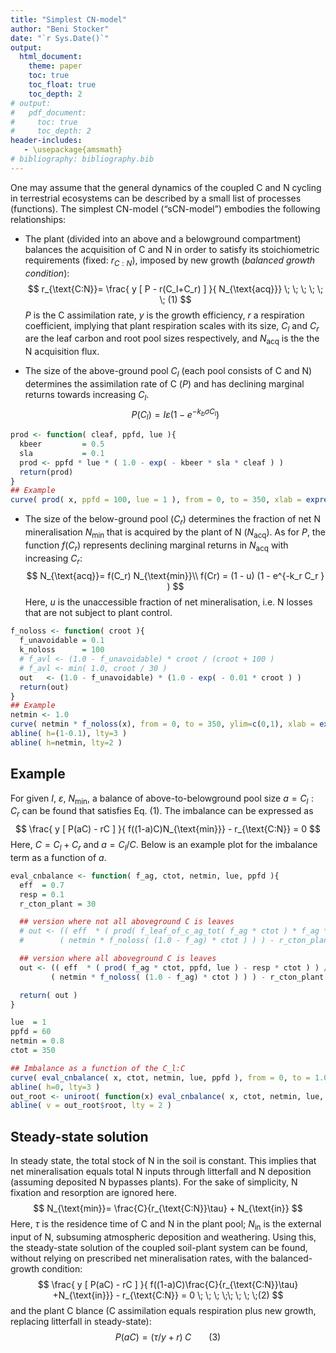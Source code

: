 ```yaml
---
title: "Simplest CN-model"
author: "Beni Stocker"
date: "`r Sys.Date()`"
output:
  html_document:
    theme: paper
    toc: true
    toc_float: true
    toc_depth: 2
# output:
#   pdf_document:
#     toc: true
#     toc_depth: 2
header-includes:
   - \usepackage{amsmath}
# bibliography: bibliography.bib
---
```


\newcommand{\rcton}{r_{\text{C:N}}}
\newcommand{\nacq}{N_{\text{acq}}}
\newcommand{\netmin}{N_{\text{min}}}
\newcommand{\nin}{N_{\text{in}}}


One may assume that the general dynamics of the coupled C and N cycling in terrestrial ecosystems can be described by a small list of processes (functions). The simplest CN-model ("sCN-model") embodies the following relationships:

- The plant (divided into an above and a belowground compartment) balances the acquisition of C and N in order to satisfy its stoichiometric requirements (fixed: $r_{C:N}$), imposed by new growth (*balanced growth condition*):
$$
\rcton = \frac{ y [ P - r(C_l+C_r) ] }{ \nacq } \; \; \; \; \; \; (1)
$$
$P$ is the C assimilation rate, $y$ is the growth efficiency, $r$ a respiration coefficient, implying that plant respiration scales with its size, $C_l$ and $C_r$ are the leaf carbon and root pool sizes respectively, and $N_{\text{acq}}$ is the the N acquisition flux. 

- The size of the above-ground pool $C_l$ (each pool consists of C and N) determines the assimilation rate of C ($P$) and has declining marginal returns towards increasing $C_l$.
$$
P(C_l) = I \varepsilon \left(1 - e^{-k_b \sigma C_{\text{l}}} \right)
$$

```r
prod <- function( cleaf, ppfd, lue ){
  kbeer         = 0.5
  sla           = 0.1
  prod <- ppfd * lue * ( 1.0 - exp( - kbeer * sla * cleaf ) )
  return(prod)
}
## Example
curve( prod( x, ppfd = 100, lue = 1 ), from = 0, to = 350, xlab = expression(italic(C[l])), ylab = expression(italic(P)) )
```


- The size of the below-ground pool ($C_r$) determines the fraction of net N mineralisation $\netmin$ that is acquired by the plant of N ($\nacq$). As for $P$, the function $f(C_r)$ represents declining marginal returns in $\nacq$ with increasing $C_r$:
$$
\nacq = f(C_r) \netmin   \\
f(Cr) = (1 - u)  (1 - e^{-k_r  C_r } ) 
$$
Here, $u$ is the unaccessible fraction of net mineralisation, i.e. N losses that are not subject to plant control.

```r
f_noloss <- function( croot ){
  f_unavoidable = 0.1
  k_noloss      = 100
  # f_avl <- (1.0 - f_unavoidable) * croot / (croot + 100 )
  # f_avl <- min( 1.0, croot / 30 )
  out   <- (1.0 - f_unavoidable) * (1.0 - exp( - 0.01 * croot ) )
  return(out)
}
## Example
netmin <- 1.0
curve( netmin * f_noloss(x), from = 0, to = 350, ylim=c(0,1), xlab = expression(italic(C[r])), ylab = expression(italic(N[acq])) )
abline( h=(1-0.1), lty=3 )
abline( h=netmin, lty=2 )
```

## Example

For given $I$, $\varepsilon$, $N_{\text{min}}$, a balance of above-to-belowground pool size $a = C_l:C_r$ can be found that satisfies Eq. (1). The imbalance can be expressed as
$$
\frac{ y [ P(aC) - rC ] }{ f((1-a)C)\netmin } - r_{\text{C:N}} = 0
$$
Here, $C=C_l+C_r$ and $a=C_l/C$. Below is an example plot for the imbalance term as a function of $a$. 

```r
eval_cnbalance <- function( f_ag, ctot, netmin, lue, ppfd ){
  eff  = 0.7
  resp = 0.1
  r_cton_plant = 30

  ## version where not all aboveground C is leaves
  # out <- (( eff  * ( prod( f_leaf_of_c_ag_tot( f_ag * ctot ) * f_ag * ctot, ppfd, lue ) - resp * ctot ) ) /
  #        ( netmin * f_noloss( (1.0 - f_ag) * ctot ) ) ) - r_cton_plant

  ## version where all aboveground C is leaves
  out <- (( eff  * ( prod( f_ag * ctot, ppfd, lue ) - resp * ctot ) ) /
         ( netmin * f_noloss( (1.0 - f_ag) * ctot ) ) ) - r_cton_plant

  return( out )
}

lue  = 1
ppfd = 60
netmin = 0.8
ctot = 350

## Imbalance as a function of the C_l:C
curve( eval_cnbalance( x, ctot, netmin, lue, ppfd ), from = 0, to = 1.0, col="red", ylim=c(-20,100), xlab=expression(italic(C[l]/C)), ylab=expression(Imbalance) )
abline( h=0, lty=3 )
out_root <- uniroot( function(x) eval_cnbalance( x, ctot, netmin, lue, ppfd ), interval=c(0,1.0) )
abline( v = out_root$root, lty = 2 )
```

## Steady-state solution

In steady state, the total stock of N in the soil is constant. This implies that net mineralisation equals total N inputs through litterfall and N deposition (assuming deposited N bypasses plants). For the sake of simplicity, N fixation and resorption are ignored here.
$$
\netmin = \frac{C}{\rcton\tau} + \nin
$$
Here, $\tau$ is the residence time of C and N in the plant pool; $\nin$ is the external input of N, subsuming atmospheric deposition and weathering. Using this, the steady-state solution of the coupled soil-plant system can be found, without relying on prescribed net mineralisation rates, with the balanced-growth condition:
$$
\frac{ y [ P(aC) - rC ] }{ f((1-a)C)\frac{C}{\rcton\tau} +\nin } - r_{\text{C:N}} = 0 \; \; \; \;\; \; \; \;(2)
$$
and the plant C blance (C assimilation equals respiration plus new growth, replacing litterfall in steady-state):
$$
P(aC) = (\tau/y + r)\;C \; \; \; \; \; \; \; \;(3)
$$

<!-- ```{r} -->
<!-- c_wood <- function( ctot ){ -->
<!--   par = 50 -->
<!--   sqrt( ctot^2 + par ) - sqrt(par) -->
<!-- } -->

<!-- c_leaf <- function( ctot ){ -->
<!--   kl = 0.3 -->
<!--   c_leaf_max = 20 -->
<!--   c_leaf_max * (1 - exp(-kl*ctot)) -->
<!-- } -->

<!-- f_leaf_of_c_ag_tot <- function( c_ag_tot ){ -->
<!--   ifelse( c_ag_tot==0, 1.0, c_leaf( c_ag_tot ) / (c_leaf( c_ag_tot ) + c_wood( c_ag_tot )) ) -->
<!-- } -->
<!-- ``` -->

<!-- ## Static CN-model for one state------------------------------- -->
<!-- lue  = 1 -->
<!-- ppfd = 100 -->
<!-- navl = 0.8 -->
<!-- ctot = 350 -->

<!-- curve( c_wood(x), from = 0, to = 50 ) -->
<!-- curve( c_leaf(x), from = 0, to = 50, add = TRUE ) -->
<!-- curve( f_leaf_of_c_ag_tot(x), from = 0, to = ctot ) -->

<!-- curve( prod( f_leaf_of_c_ag_tot( x ) * x, ppfd, lue ), from = 0, to = ctot ) -->
<!-- curve( f_noloss, from = 0, to = ctot*2 ) -->

<!-- ## Visualise imbalance curve -->
<!-- par(mfrow=c(1,1)) -->
<!-- curve( eval_cnbalance( x, ctot, navl, lue, ppfd ), from = 0, to = 1.0, col="red", ylim=c(-20,100) ) -->
<!-- abline( h=0, lty=3 ) -->
<!-- out_root <- uniroot( function(x) eval_cnbalance( x, ctot, navl, lue, ppfd ), interval=c(0,1.0) ) -->
<!-- abline( v = out_root$root, lty = 2 ) -->

<!-- ## production curve -->
<!-- curve( prod( f_leaf_of_c_ag_tot( x ) * x, ppfd, lue ), from = 0, to = ctot ) # x is total aboveground -->
<!-- points( out_root$root * ctot, prod( f_leaf_of_c_ag_tot( out_root$root * ctot ) * out_root$root * ctot, ppfd, lue ), pch=16, col="red" ) -->

<!-- ## N uptake curve -->
<!-- curve( navl * f_noloss( x ), from = 0, to = ctot ) # x is total belowground -->
<!-- points( (1.0 - out_root$root) * ctot, navl * f_noloss( (1.0 - out_root$root) * ctot ), pch=16, col="red" ) -->


<!-- ## Dynamic CN-model-------------------------------------------- -->
<!-- lue          = 1       # change this to two and the whole thing collapses. works best for 1.  -->
<!-- ppfd         = 100 -->
<!-- r_ntoc_plant = 1/30 -->
<!-- r_ntoc_soil  = 1/10 -->
<!-- eff          = 0.7 -->
<!-- resp         = 0.1 -->
<!-- tau_plant    = 10 -->
<!-- tau_soil_c   = 50 -->
<!-- tau_soil_n   = 150 -->
<!-- tau_labl     = 0.5 -->
<!-- n_input      = 1.0 -->

<!-- ## Simulation settings -->
<!-- ntsteps <- 3000 -->

<!-- ## initialise output variables -->
<!-- out_cplant_ag <- rep(NA, ntsteps) -->
<!-- out_nplant_ag <- rep(NA, ntsteps) -->
<!-- out_cplant_bg <- rep(NA, ntsteps) -->
<!-- out_nplant_bg <- rep(NA, ntsteps) -->
<!-- out_csoil     <- rep(NA, ntsteps) -->
<!-- out_nsoil     <- rep(NA, ntsteps) -->
<!-- out_clabl     <- rep(NA, ntsteps) -->
<!-- out_nlabl     <- rep(NA, ntsteps) -->

<!-- ## plant, aboveground -->
<!-- cplant_ag <- 150 -->
<!-- nplant_ag <- cplant_ag * r_ntoc_plant -->

<!-- ## plant, belowground -->
<!-- cplant_bg <- 150 -->
<!-- nplant_bg <- cplant_bg * r_ntoc_plant -->

<!-- ## soil -->
<!-- csoil <- 1000 -->
<!-- nsoil <- csoil * r_ntoc_plant * tau_soil_n/tau_soil_c -->

<!-- ## plant labile pools -->
<!-- nlabl <- 0 -->
<!-- clabl <- 0 -->

<!-- for (it in 1:ntsteps){ -->

<!--   ## Soil turnover and net mineralisation -->
<!--   csoil          <- csoil - csoil / tau_soil_c -->
<!--   nsoil_turnover <- nsoil / tau_soil_n  -->
<!--   nsoil          <- nsoil - nsoil_turnover -->
<!--   netmin         <- nsoil_turnover + n_input -->

<!--   ## actual C and N acquisition with current plant -->
<!--   clabl <- prod( f_leaf_of_c_ag_tot( cplant_ag ) * cplant_ag, ppfd, lue ) #+ clabl -->
<!--   nlabl <- f_noloss( cplant_bg ) * netmin #+ nlabl -->

<!--   # ## short-cut: by-passing soil -->
<!--   # nlabl <- f_noloss( cplant_bg ) * r_ntoc_plant * (cplant_bg + cplant_ag) / tau_plant  #+ nlabl -->

<!--   ## limit allocatable C depending on labile N -->
<!--   c_alloc <- min( nlabl / (eff * r_ntoc_plant), clabl ) -->

<!--   # ##---------- -->
<!--   # netmin <- 0.8 # xxx test -->
<!--   # ##---------- -->

<!--   ## Get optimal fraction to leaves -->
<!--   out_root <- uniroot( function(x) eval_cnbalance( x, ctot, netmin, lue, ppfd ), interval=c(0,1.0) ) -->
<!--   fleaf <- out_root$root -->
<!--   print(fleaf) -->

<!--   # ##---------- -->
<!--   # ## Visualise imbalance curve -->
<!--   # ctot <- (cplant_ag + cplant_bg + eff * c_alloc) -->
<!--   # par(mfrow=c(1,1)) -->
<!--   # curve( eval_cnbalance( x, ctot, netmin, lue, ppfd ), from = 0, to = 1.0, col="red", ylim=c(-20,100) ) -->
<!--   # abline( h=0, lty=3 ) -->
<!--   # abline( v = fleaf, lty = 2 ) -->

<!--   # ## production curve -->
<!--   # curve( prod( f_leaf_of_c_ag_tot( x ) * x, ppfd, lue ), from = 0, to = ctot ) # x is total aboveground -->
<!--   # points( fleaf * ctot, prod( f_leaf_of_c_ag_tot( fleaf * ctot ) * fleaf * ctot, ppfd, lue ), pch=16, col="red" ) -->

<!--   # ## N uptake curve -->
<!--   # curve( netmin * f_noloss( x ), from = 0, to = ctot ) # x is total belowground -->
<!--   # points( (1.0 - fleaf) * ctot, netmin * f_noloss( (1.0 - fleaf) * ctot ), pch=16, col="red" ) -->
<!--   # ##---------- -->

<!--   ## Additional check only necessary for legacy allocation setup (Version A)  -->
<!--   # if ( eval_cnbalance( 0, ctot, netmin, lue, ppfd ) > 0.0 ){ -->
<!--   #   ## all to roots -->
<!--   #   fleaf <- 0.0 -->
<!--   # } else if ( eval_cnbalance( 1, ctot, netmin, lue, ppfd ) < 0.0 ){ -->
<!--   #   ## all to leaves -->
<!--   #   fleaf <- 1.0 -->
<!--   # } else { -->
<!--   #   ## find allocation fraction to leaves so that return next year matches (eff * r_cton_plant) -->
<!--   #   out_root <- uniroot( function(x) eval_cnbalance( x, (cplant_ag + cplant_bg + eff * c_alloc), netmin, lue, ppfd ), interval=c(1e-12,1.0) ) -->
<!--   #   fleaf <- out_root$root -->
<!--   # } -->

<!--   ## update pools -->
<!--   clabl <- clabl - c_alloc -->
<!--   nlabl <- nlabl - eff * c_alloc * r_ntoc_plant -->

<!--   ## labile pool decay -->
<!--   clabl <- clabl - tau_labl * clabl -->
<!--   nlabl <- nlabl - tau_labl * nlabl -->

<!--   ##---------------------------------------------------------------------   -->
<!--   # ## VERSION A: fleaf only acts on new growth -->
<!--   # ## allocate C, N follows from r_ntoc_plant -->
<!--   # cturnover_ag <- cplant_ag / tau_plant -->
<!--   # c_alloc_ag   <- fleaf * c_alloc * eff -->
<!--   # cplant_ag    <- cplant_ag + c_alloc_ag - cturnover_ag -->

<!--   # nturnover_ag <- nplant_ag / tau_plant -->
<!--   # n_alloc_ag   <- c_alloc_ag * r_ntoc_plant -->
<!--   # nplant_ag    <- nplant_ag + n_alloc_ag - nturnover_ag -->

<!--   # cturnover_bg <- cplant_bg / tau_plant -->
<!--   # c_alloc_bg   <- (1.0 - fleaf) * c_alloc * eff -->
<!--   # cplant_bg    <- cplant_bg + c_alloc_bg - cturnover_bg -->

<!--   # nturnover_bg <- nplant_bg / tau_plant -->
<!--   # n_alloc_bg   <- c_alloc_bg * r_ntoc_plant -->
<!--   # nplant_bg    <- nplant_bg + n_alloc_bg - nturnover_bg -->
<!--   ##---------------------------------------------------------------------   -->


<!--   ##---------------------------------------------------------------------   -->
<!--   ## VERSION B: fleaf redistributes entire plant (to avoid legacy in mal-allocation) -->
<!--   ## allocate C, N follows from r_ntoc_plant -->
<!--   cturnover_ag <- cplant_ag / tau_plant -->
<!--   cplant_ag    <- cplant_ag - cturnover_ag -->
<!--   cplant_ag    <- fleaf * (c_alloc * eff + cplant_ag + cplant_bg) -->

<!--   nturnover_ag <- nplant_ag / tau_plant -->
<!--   nplant_ag    <- nplant_ag - nturnover_ag -->
<!--   nplant_ag    <- cplant_ag * r_ntoc_plant -->

<!--   cturnover_bg <- cplant_bg / tau_plant -->
<!--   cplant_bg    <- cplant_bg - cturnover_bg -->
<!--   cplant_bg    <- (1.0 - fleaf) * (c_alloc * eff + cplant_ag + cplant_bg) -->

<!--   nturnover_bg <- nplant_ag / tau_plant -->
<!--   nplant_ag    <- nplant_ag - nturnover_bg -->
<!--   nplant_ag    <- cplant_ag * r_ntoc_plant -->
<!--   ##---------------------------------------------------------------------   -->

<!--   csoil <- csoil + cturnover_ag + cturnover_bg -->
<!--   nsoil <- nsoil + nturnover_ag + nturnover_bg -->

<!--   ## gater output variables -->
<!--   out_cplant_ag[it] <- cplant_ag  -->
<!--   out_nplant_ag[it] <- nplant_ag  -->
<!--   out_cplant_bg[it] <- cplant_bg  -->
<!--   out_nplant_bg[it] <- nplant_bg  -->
<!--   out_csoil[it]     <- csoil      -->
<!--   out_nsoil[it]     <- nsoil      -->
<!--   out_clabl[it]     <- clabl      -->
<!--   out_nlabl[it]     <- nlabl      -->

<!-- } -->
<!-- ##--------------------------------------------------------- -->
<!-- plot( 1:ntsteps, out_cplant_ag ) -->
<!-- plot( 1:ntsteps, out_cplant_bg ) -->
<!-- plot( 1:ntsteps, out_csoil ) -->
<!-- plot( 1:ntsteps, out_nsoil ) -->
<!-- plot( 1:ntsteps, out_clabl ) -->
<!-- plot( 1:ntsteps, out_nlabl ) -->
<!-- plot( 1:ntsteps, out_cplant_ag/(out_cplant_bg+out_cplant_ag) ) -->
